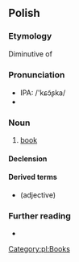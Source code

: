 {{also|książką}}
==Polish==

===Etymology===
Diminutive of {{m|pl|księga}}

===Pronunciation===
* IPA: /'kɕɔ̃ʂka/
* {{audio|pl-książka.ogg|audio|lang=pl}}

===Noun===
{{pl-noun|f|dim=książeczka}}

# [[book]]

====Declension====
{{pl-decl-noun-f}}

====Derived terms====
* {{l|pl|książkowy}} (adjective)

===Further reading===
* {{R:PWN}}

[[Category:pl:Books]]